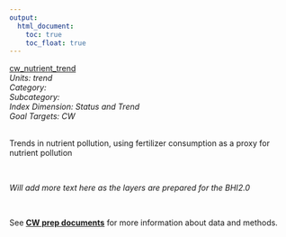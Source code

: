 ```yaml
---
output:
  html_document:
    toc: true
    toc_float: true
---
```


[cw_nutrient_trend](https://github.com/OHI-Science/bhi/blob/master/baltic/layers/cw_nutrient_trend_gl2018.csv)\
*Units: trend*\
*Category:*\
*Subcategory:*\
*Index Dimension: Status and Trend*\
*Goal Targets: CW*\
<br>

Trends in nutrient pollution, using fertilizer consumption as a proxy for nutrient pollution

<br>

*Will add more text here as the layers are prepared for the BHI2.0*

<br>

See [**CW prep documents**](https://github.com/OHI-Science/bhi-1.0-archive/blob/draft/baltic2015/prep/CW/cw_prep.md) for more information about data and methods.

<br>

